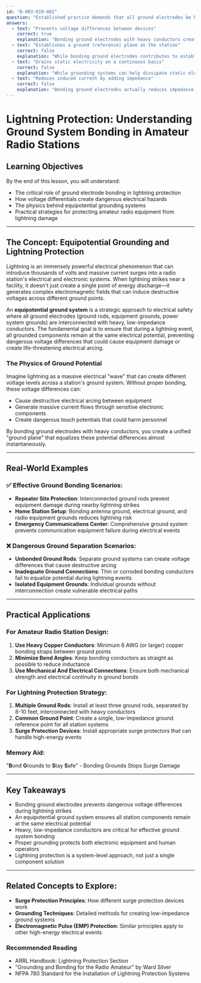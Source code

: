 ```yaml
---
id: "B-003-019-002"
question: "Established practice demands that all ground electrodes be bonded together with heavy conductors. What protection does this provide in case of a lightning strike?"
answers:
  - text: "Prevents voltage differences between devices"
    correct: true
    explanation: "Bonding ground electrodes with heavy conductors creates an equipotential ground system that prevents dangerous voltage differentials during a lightning strike. By ensuring all grounding points are connected with low-impedance conductors, the electrical potential is equalized across the entire ground system, which reduces the risk of destructive voltage gradients that could damage equipment or create dangerous electrical arcing between devices."
  - text: "Establishes a ground (reference) plane at the station"
    correct: false
    explanation: "While bonding ground electrodes contributes to establishing a ground reference, this is not the primary protective function during a lightning strike. The main purpose is voltage equalization to prevent destructive potential differences, not simply creating a reference plane."
  - text: "Drains static electricity on a continuous basis"
    correct: false
    explanation: "While grounding systems can help dissipate static electricity, this is not the primary protection mechanism during a lightning strike. The bonding of ground electrodes is specifically about managing high-energy electrical events, not continuous static discharge."
  - text: "Reduces induced current by adding impedance"
    correct: false
    explanation: "Bonding ground electrodes actually reduces impedance, not increases it. The goal is to provide a low-resistance path for lightning energy to safely dissipate, which requires minimizing impedance, not increasing it."
---
```


# Lightning Protection: Understanding Ground System Bonding in Amateur Radio Stations

## Learning Objectives
By the end of this lesson, you will understand:
- The critical role of ground electrode bonding in lightning protection
- How voltage differentials create dangerous electrical hazards
- The physics behind equipotential grounding systems
- Practical strategies for protecting amateur radio equipment from lightning damage

---

## The Concept: Equipotential Grounding and Lightning Protection

Lightning is an immensely powerful electrical phenomenon that can introduce thousands of volts and massive current surges into a radio station's electrical and electronic systems. When lightning strikes near a facility, it doesn't just create a single point of energy discharge—it generates complex electromagnetic fields that can induce destructive voltages across different ground points.

An **equipotential ground system** is a strategic approach to electrical safety where all ground electrodes (ground rods, equipment grounds, power system grounds) are interconnected with heavy, low-impedance conductors. The fundamental goal is to ensure that during a lightning event, all grounded components remain at the same electrical potential, preventing dangerous voltage differences that could cause equipment damage or create life-threatening electrical arcing.

### The Physics of Ground Potential

Imagine lightning as a massive electrical "wave" that can create different voltage levels across a station's ground system. Without proper bonding, these voltage differences can:
- Cause destructive electrical arcing between equipment
- Generate massive current flows through sensitive electronic components
- Create dangerous touch potentials that could harm personnel

By bonding ground electrodes with heavy conductors, you create a unified "ground plane" that equalizes these potential differences almost instantaneously.

---

## Real-World Examples

### ✅ Effective Ground Bonding Scenarios:
- **Repeater Site Protection**: Interconnected ground rods prevent equipment damage during nearby lightning strikes
- **Home Station Setup**: Bonding antenna ground, electrical ground, and radio equipment grounds reduces lightning risk
- **Emergency Communications Center**: Comprehensive ground system prevents communication equipment failure during electrical events

### ❌ Dangerous Ground Separation Scenarios:
- **Unbonded Ground Rods**: Separate ground systems can create voltage differences that cause destructive arcing
- **Inadequate Ground Connections**: Thin or corroded bonding conductors fail to equalize potential during lightning events
- **Isolated Equipment Grounds**: Individual grounds without interconnection create vulnerable electrical paths

---

## Practical Applications

### For Amateur Radio Station Design:
1. **Use Heavy Copper Conductors**: Minimum 6 AWG (or larger) copper bonding straps between ground points
2. **Minimize Bend Angles**: Keep bonding conductors as straight as possible to reduce inductance
3. **Use Mechanical And Electrical Connections**: Ensure both mechanical strength and electrical continuity in ground bonds

### For Lightning Protection Strategy:
1. **Multiple Ground Rods**: Install at least three ground rods, separated by 8-10 feet, interconnected with heavy conductors
2. **Common Ground Point**: Create a single, low-impedance ground reference point for all station systems
3. **Surge Protection Devices**: Install appropriate surge protectors that can handle high-energy events

### Memory Aid:
"**B**ond **G**rounds to **S**tay **S**afe" - Bonding Grounds Stops Surge Damage

---

## Key Takeaways

- Bonding ground electrodes prevents dangerous voltage differences during lightning strikes
- An equipotential ground system ensures all station components remain at the same electrical potential
- Heavy, low-impedance conductors are critical for effective ground system bonding
- Proper grounding protects both electronic equipment and human operators
- Lightning protection is a system-level approach, not just a single component solution

---

## Related Concepts to Explore:
- **Surge Protection Principles**: How different surge protection devices work
- **Grounding Techniques**: Detailed methods for creating low-impedance ground systems
- **Electromagnetic Pulse (EMP) Protection**: Similar principles apply to other high-energy electrical events

### Recommended Reading
- ARRL Handbook: Lightning Protection Section
- "Grounding and Bonding for the Radio Amateur" by Ward Silver
- NFPA 780 Standard for the Installation of Lightning Protection Systems
